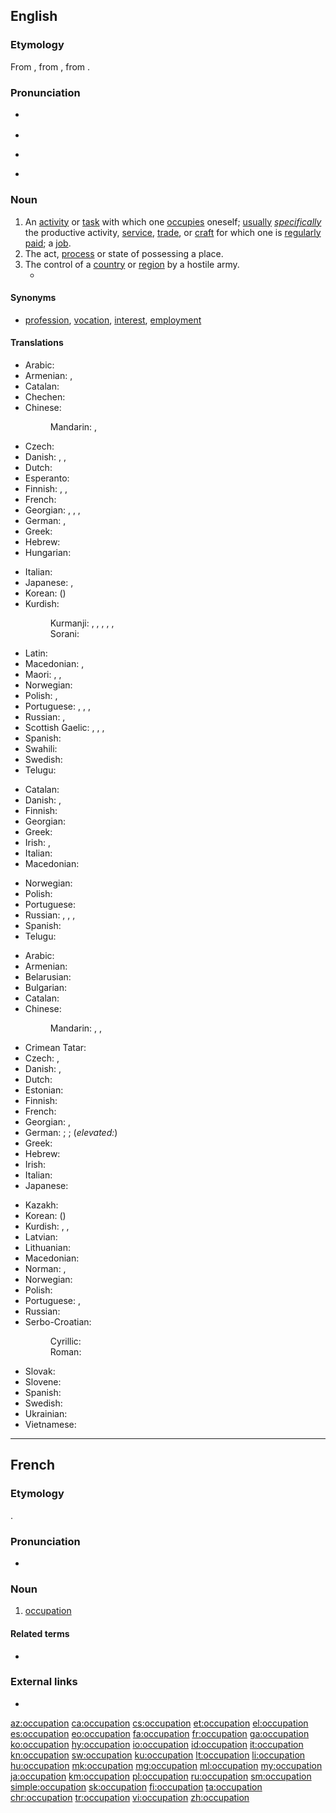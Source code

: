 ==English==

===Etymology===
From {{etyl|enm|en}} {{m|enm|occupacioun}}, from {{etyl|frm|en}} {{m|frm|occupation}}, from {{etyl|la|en}} {{m|la|[[occupātio]], [[occupātiōnem]]}}.

===Pronunciation===
* {{a|US}} {{IPA|/ɑkjuːpeɪʃən/|lang=en}}
* {{audio|en-us-occupation.ogg|Audio (US)|lang=en}}
* {{a|UK}} {{IPA|/ɒkjuːpeɪʃən/|lang=en}}
* {{rhymes|eɪʃən|lang=en}}

===Noun===
{{en-noun}}

# An [[activity]] or [[task]] with which one [[occupies]] oneself; [[usually]] ''[[specifically]]'' the productive activity, [[service]], [[trade]], or [[craft]] for which one is [[regularly]] [[paid]]; a [[job]].
# The act, [[process]] or state of possessing a place.
# The control of a [[country]] or [[region]] by a hostile army.
#* {{quote-news
|year=2012
|date=April 23
|author=Angelique Chrisafis
|title=François Hollande on top but far right scores record result in French election
|work=the Guardian
|url=http://www.guardian.co.uk/world/2012/apr/23/francois-hollande-french-election
|page=
|passage=The lawyer and twice-divorced mother of three had presented herself as the modern face of her party, trying to strip it of unsavoury overtones after her father's convictions for saying the Nazi '''occupation''' of France was not "particularly inhumane".}}

====Synonyms====
* {{qualifier|activity with which one occupies oneself}} [[profession]], [[vocation]], [[interest]], [[employment]]

====Translations====
{{trans-top|activity or task with which one occupies oneself}}
* Arabic: {{t|ar|وَظِيفَة|f}}
* Armenian: {{t+|hy|զբաղմունք}}, {{qualifier|regularly paid}} {{t+|hy|աշխատանք}}
* Catalan: {{t|ca|ocupació|f}}
* Chechen: {{t|ce|корматалла}}
* Chinese:
*: Mandarin: {{t+|cmn|職業|sc=Hani}}, {{t+|cmn|职业|tr=zhíyè|sc=Hani}}
* Czech: {{t+|cs|zaměstnání|n}}
* Danish: {{t+|da|arbejde|n}}, {{t|da|beskæftigelse|c}}, {{t|da|erhverv|n}}
* Dutch: {{t+|nl|bezigheid|f}}
* Esperanto: {{t|eo|okupo}}
* Finnish: {{t+|fi|ammatti}}, {{t+|fi|työ}}, {{t|fi|ajanviete}}
* French: {{t+|fr|occupation|f}}
* Georgian: {{t|ka|საქმიანობა}}, {{t|ka|ხელობა}}, {{t|ka|პროფესია}}, {{t|ka|თავშესაქცევი}}
* German: {{t+|de|Beschäftigung|f}}, {{t+|de|Beruf|m}}
* Greek: {{t+|el|απασχόληση|f}}
* Hebrew: {{t|he|תעסוקה|tr=ta'asuka}}
* Hungarian: {{t+|hu|foglalkozás}}
{{trans-mid}}
* Italian: {{t+|it|occupazione|f}}
* Japanese: {{t+|ja|仕事|tr=しごと, shigoto}}, {{t+|ja|職業|tr=しょくぎょう, shokugyō}}
* Korean: {{t+|ko|직업|sc=Hang}} ({{t+|ko|職業|sc=Hani}})
* Kurdish:
*: Kurmanji: {{t+|ku|pîşe}}, {{t+|ku|meslek}}, {{t+|ku|mihne}}, {{t+|ku|hokar}}, {{t+|ku|kariyer}}, {{t+|ku|profesyon}}
*: Sorani: {{t|ckb|پیشە|tr=pîşe}}
* Latin: {{t|la|negotium}}
* Macedonian: {{t+|mk|зани́мање|n}}, {{t|mk|стру́ка|f}}
* Maori: {{t|mi|whakatāuteute}}, {{t|mi|umanga}} {{qualifier|profession}}, {{t|mi|mahi}} {{qualifier|job, employment}}
* Norwegian: {{t+|no|yrke|n}}
* Polish: {{t+|pl|zajęcie|n}}, {{t+|pl|zawód|m}}
* Portuguese: {{t+|pt|ocupação|f}}, {{t+|pt|serviço|m}}, {{t+|pt|emprego|m}}, {{t+|pt|trabalho|m}}
* Russian: {{t+|ru|заня́тие|n}}, {{t+|ru|профе́ссия|f}}
* Scottish Gaelic: {{t|gd|cosnadh|m}}, {{t+|gd|obair|f}}, {{t|gd|dreuchd|f}}, {{t|gd|gnìomhachd|f}}
* Spanish: {{t+|es|ocupación|f}}
* Swahili: {{t+|sw|shughuli}}
* Swedish: {{t+|sv|sysselsättning|c}}
* Telugu: {{t+|te|వృత్తి}}
{{trans-bottom}}

{{trans-top|act, process or state of possessing a place}}
* Catalan: {{t|ca|ocupació|f}}
* Danish: {{t|da|besættelse|c}}, {{t|da|okkupation|c}}
* Finnish: {{t|fi|omistus}}
* Georgian: {{t|ka|დაკავება}}
* Greek: {{t+|el|κατάληψη|f}}
* Irish: {{t|ga|lonnaíocht|f}}, {{t|ga|gabháil|m}}
* Italian: {{t+|it|occupazione|f}}
* Macedonian: {{t|mk|зазе́мање|n}}
{{trans-mid}}
* Norwegian: {{t|no|okkupasjon|m}}
* Polish: {{t+|pl|zajmowanie|n}}
* Portuguese: {{t+|pt|ocupação|f}}
* Russian: {{t+|ru|завладе́ние|n}}, {{t+|ru|заня́тие|n}}, {{t+|ru|занима́ние|n}}, {{t+|ru|оккупа́ция|f}}
* Spanish: {{t+|es|ocupación|f}}
* Telugu: {{t|te|ఆక్రమణం}}
{{trans-bottom}}

{{trans-top|control of a country or region by a hostile army}}
* Arabic: {{t|ar|اِحْتِلال|m}}
* Armenian: {{t|hy|օկուպացիա}}
* Belarusian: {{t|be|акупа́цыя|f}}
* Bulgarian: {{t+|bg|окупа́ция|f}}
* Catalan: {{t|ca|ocupació|f}}
* Chinese:
*: Mandarin: {{t+|cmn|占領|sc=Hani}}, {{t+|cmn|占领|tr=zhànlǐng|sc=Hani}}, {{t|cmn|占用|tr=zhànyòng|sc=Hani}}
* Crimean Tatar: {{t|crh|işğal}}
* Czech: {{t|cs|obsazení|n}}, {{t|cs|okupace|f}}
* Danish: {{t|da|besættelse|c}}, {{t|da|okkupation|c}}
* Dutch: {{t+|nl|bezetting}}
* Estonian: {{t+|et|okupatsioon}}
* Finnish: {{t|fi|miehitys}}
* French: {{t+|fr|occupation|f}}
* Georgian: {{t+|ka|ოკუპაცია}}, {{t|ka|დაპყრობა}}
* German: {{t+|de|Besatzung|f}}; {{t+|de|Besetzung|f}}; (''elevated:'') {{t+|de|Okkupation|f}}
* Greek: {{t+|el|κατοχή|f}}
* Hebrew: {{t|he|כיבוש|tr=kibush}}
* Irish: {{t|ga|gabháil|m}}
* Italian: {{t+|it|occupazione|f}}
* Japanese: {{t+|ja|占領|tr=せんりょう, senryō}}
{{trans-mid}}
* Kazakh: {{t|kk|оккупация|sc=Cyrl}}
* Korean: {{t+|ko|점령|sc=Kore}} ({{t+|ko|占領|sc=Kore}})
* Kurdish: {{t|ku|dagirî|f}}, {{t+|ku|dagirkerî|f}}, {{t|ku|داگیری}}
* Latvian: {{t|lv|okupācija|f}}
* Lithuanian: {{t+|lt|okupacija|f}}
* Macedonian: {{t|mk|окупа́ција|f}}
* Norman: {{t|nrf|otchupâtiaon|f}} {{qualifier|Guernsey}}, {{t|nrf|otchupâtion|f}} {{qualifier|Jersey}}
* Norwegian: {{t|no|okkupasjon|m}}
* Polish: {{t+|pl|okupacja|f}}
* Portuguese: {{t+|pt|ocupação|f}}, {{t+|pt|tomada|f}}
* Russian: {{t+|ru|оккупа́ция|f}}
* Serbo-Croatian:
*: Cyrillic: {{t|sh|окупација|f|sc=Cyrl}}
*: Roman: {{t+|sh|okupacija|f}}
* Slovak: {{t|sk|okupácia|f}}
* Slovene: {{t|sl|okupacija|f}}
* Spanish: {{t+|es|ocupación|f}}
* Swedish: {{t+|sv|ockupation|c}}
* Ukrainian: {{t|uk|окупа́ція|f}}
* Vietnamese: {{t|vi|chiếm đóng|alt=sự chiếm đóng}}
{{trans-bottom}}

----

==French==

===Etymology===
{{borrowing|la|[[occupātio]], [[occupātiōnem]]|lang=fr}}.

===Pronunciation===
* {{audio|Fr-occupation.ogg|Audio|lang=fr}}

===Noun===
{{fr-noun|f}}

# [[#English|occupation]] {{gloss|the occupying of a territory; something that one spends one's time on, such as a job or a hobby; act of occupying, of being an occupant}}

====Related terms====
* {{l|fr|occuper}}

===External links===
* {{R:TLFi}}

[[az:occupation]]
[[ca:occupation]]
[[cs:occupation]]
[[et:occupation]]
[[el:occupation]]
[[es:occupation]]
[[eo:occupation]]
[[fa:occupation]]
[[fr:occupation]]
[[ga:occupation]]
[[ko:occupation]]
[[hy:occupation]]
[[io:occupation]]
[[id:occupation]]
[[it:occupation]]
[[kn:occupation]]
[[sw:occupation]]
[[ku:occupation]]
[[lt:occupation]]
[[li:occupation]]
[[hu:occupation]]
[[mk:occupation]]
[[mg:occupation]]
[[ml:occupation]]
[[my:occupation]]
[[ja:occupation]]
[[km:occupation]]
[[pl:occupation]]
[[ru:occupation]]
[[sm:occupation]]
[[simple:occupation]]
[[sk:occupation]]
[[fi:occupation]]
[[ta:occupation]]
[[chr:occupation]]
[[tr:occupation]]
[[vi:occupation]]
[[zh:occupation]]